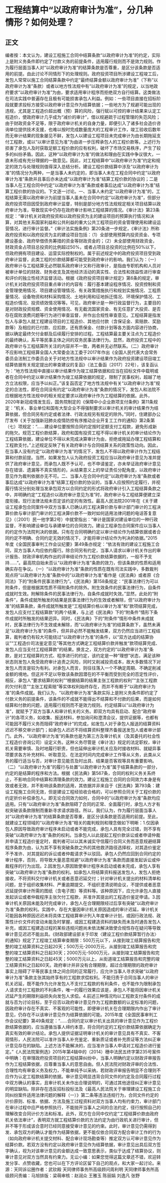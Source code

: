 # 工程结算中“以政府审计为准”，分几种情形？如何处理？
## 正文
编者按：本文认为，建设工程施工合同中结算条款“以政府审计为准”的约定，实际上是附义务条件即约定了付款义务的前提条件，适用履行规则而不是效力规则。作为履行层面当事人对“以政府审计为准”的结算条款是否尊重，是区分该条款是否适用的前提。由此讨论不同情形下的处理规则。政府投资项目所涉建设工程竣工后，发包人常常以施工合同结算条款中约定“最终结算金额以政府审计为准”（下称“以政府审计为准”条款）或者以地方性法规中有“以政府审计为准”的规定，以当地政府要求“以政府审计为准”为由，要求适用审计程序而拒绝双方自行结算。这类做法在司法实践中普遍存在且极有可能损害承包人利益。例如：一些项目直接在招标阶段就要求投标方接受以政府审计意见作为结算依据；一些地方为了规避可能出现的违规，尤其是工程造价超出概（预）算的风险，强行赋以可控的审计结果来认定工程造价，使政府审计几乎成为“减价的审计”，借以规避疏于过程管理的失范风险；由于财政资金不足等，限于政府审计机关的自身力量，即便引入了诸多社会造价咨询单位提供技术支援，也难以按时完成数量庞大的工程审计工作，竣工验收后数年而无审计结果的现象屡见不鲜，发包人以建设工程项目未完成审计为由长期拖延支付工程款，或以“以审计意见为准”为由进一步压榨承包人的工程价款等。上述行为损害了承包人及时获取足额工程价款的应有权利，破坏了市场交易秩序，产生了较多的纠纷矛盾。因此，这种“以政府审计为准”的做法和理由在实践中争议很大，一直未形成有充分理据的一致意见。因此，对工程结算中“以政府审计为准”约定和规定的效力与处理规则值得深入总结分析。建设工程价款结算中涉及“以政府审计为准”的情况分为两种，一是当事人未约定的，即当事人未在工程合同中约定“以政府审计为准”条款并且事后亦未达成“以政府审计为准”结算工程价款的协议的；二是当事人在工程合同中约定“以政府审计为准”条款或者事后达成“以政府审计为准”结算工程价款的协议的。下文逐一讨论。一、当事人未约定“以政府审计为准”的，工程结算无需以政府审计为前提当事人虽未在合同中约定“以政府审计为准”，但部分政府投资项目因受到政府审计监督，特别是部分地方性法规规定相关项目结算以政府审计为准，导致现实中仍存在政府审计影响工程结算的情况。《审计法》第23条规定：“审计机关对政府投资和以政府投资为主的建设项目的预算执行情况和决算，对其他关系国家利益和公共利益的重大公共工程项目的资金管理使用和建设运营情况，进行审计监督。”《审计法实施条例》第20条进一步规定，《审计法》所称政府投资和以政府投资为主的建设项目包括：（1）全部使用预算内投资资金、专项建设基金、政府举借债务筹措的资金等财政资金的；（2）未全部使用财政资金，财政资金占项目总投资的比例超过50%，或者占项目总投资的比例在50%以下，但政府拥有项目建设、运营实际控制权的。属于前述规定中的政府投资项目受到政府审计监督，此类工程的价款结算都可能受到政府审计的影响。我们认为：（一）政府审计与工程结算无必然联系政府审计又称行政审计，是指由专职机构和人员对被审计单位的财政、财务收支及其他经济活动的真实性、合法性和效益性进行审查和评价的独立性经济监督活动。根据《政府投资项目审计规定》第6条的规定，审计机关对政府投资项目重点审计的内容有：履行基本建设程序情况、投资控制和资金管理使用情况、项目建设管理情况、有关政策措施执行和规划实施情况、工程质量情况、设备物资和材料采购情况、土地利用和征地拆迁情况、环境保护情况、工程造价情况、投资绩效情况等等。可见，政府审计是一种行政监督行为，主要目的是对财政投资规模、资金使用情况、有无截流国家资金、有无任意扩大投资、是否存在腐败浪费问题等行为进行审查监督，并作出合规性审查意见。工程结算是指发包人与承包人就工程建设项目的工程造价、其他应付款（含保证金、索赔款、奖励款等）及相应的已付款、应扣款，还有质保金、付款计划等各方面内容进行协商，据以确定最终欠付金额及后续履行安排的过程。工程结算最主要关注点为工程造价的最终确认，系平等民事主体之间的双务民事法律行为。显然，政府投资工程中的政府审计与工程结算所关注的内容并不一致，两者并无必然联系。（二）政府审计不应影响工程结算全国人大常委会法工委于2017年作出《全国人民代表大会常务委员会法制工作委员会关于对地方性法规中以审计结果作为政府投资建设项目竣工结算依据有关规定提出的审查建议的复函》（法工备函〔2017〕22号），该复函认为：“地方性法规中直接以审计结果作为竣工结算依据和应当在招标文件中载明或者在合同中约定以审计结果作为竣工结算依据的规定，限制了民事权利，超越了地方立法权限，应当予以纠正。”该复函否定了地方性法规中有关“以政府审计为准”规定的合法性，即在合同没有约定“以政府审计为准”条款的情况下，发包人和法院不应根据地方性法规中的相关规定要求以政府审计作为工程结算的依据。此外，2020年新冠疫情发生后，国务院制定的《保障中小企业款项支付条例》第11条规定：“机关、事业单位和国有大型企业不得强制要求以审计机关的审计结果作为结算依据，但合同另有约定或者法律、行政法规另有规定的除外。”同时，住建部办公厅发布《关于加强新冠肺炎疫情防控有序推动企业开复工工作的通知》第2条第（七）项规定：“……建设单位要按照合同约定按时足额支付工程款，避免形成新的拖欠。规范工程价款结算，政府和国有投资工程不得以审计机关的审计结论作为工程结算依据，建设单位不得以未完成决算审计为由，拒绝或拖延办理工程结算和工程款支付。”上述规定反映了有关政府审计与合同结算关系的政策性动向。因此，在当事人没有约定“以政府审计为准”的情况下，发包人不得以政府审计作为工程结算和付款前提。当然，如果发包人认为政府投资工程应当以政府审计意见为准并提供了政府审计意见，而承包人既不予认可，也不申请鉴定，亦未举证政府审计意见存在错误、遗漏等不真实情形的，从结果意义上的举证责任分配角度，以政府审计意见作为裁判依据亦无不可。二、当事人在合同中约定“以政府审计为准”条款或者事后达成“以政府审计为准”结算工程价款的协议的，当事人应按照约定履行，并视履行情况分别处理当发承包双方以合同约定的形式将政府审计引入工程结算条款之中，并明确约定“工程造价以政府审计意见为准”时，政府审计与工程结算便建立深度衔接。现行法律法规未否定该约定的有效性。最高人民法院2001年在《关于建设工程承包合同案件中双方当事人已确认的工程决算价款与审计部门审计的工程决算价款与审计部门审计的工程决算价款不一致时如何适用法律问题的电话答复意见》（〔2001〕民一他字第2号）中就曾指出：“审计是国家对建设单位的一种行政监督，不影响建设单位与承建单位的合同效力。建设工程承包合同案件应以当事人的约定作为法院判决的依据。只有在合同明确约定以审计结论作为结算依据或者合同约定不明确、合同约定无效的情况下，才能将审计结论作为判决的依据。”2015年度《全国民事审判工作会议纪要》第49条亦规定：“依法有效的建设工程施工合同，双方当事人均应依约履行。除合同另有约定，当事人请求以审计机关作出的审计报告、财政评审机构作出的评审结论作为工程价款结算依据的，一般不予支持……”。最高院自始未否认“以政府审计为准”条款的效力，但该条款的性质和适用确实存在争议。（一）“以政府审计为准”条款的性质在既有司法实践中，多数裁判观点将“以政府审计为准”条款中的“以政府审计为准”看作是《民法典》或者原《合同法》下的“附条件民事法律行为”。《民法典》第158条规定：“民事法律行为可以附条件，但是根据其性质不得附条件的除外。附生效条件的民事法律行为，自条件成就时生效。附解除条件的民事法律行为，自条件成就时失效。”显然，此处的“附条件”，条件成就所触发的结果是民事法律行为的生效或者解除，但“以政府审计为准”的结算条款，条件成就所触发是“工程结算价格以审计为准”和“款项结算完成，发包人应支付工程结算款”的两个结果，与上述《民法典》下的“附条件”情形下条件成就时所触发的结果迥异。同时，《民法典》下的“附条件”情形中条件未成就时，民事法律行为不生效或未解除，而“以政府审计为准”的结算条款下，虽然未满足“以政府审计为准”的条件，但并非必然不能触发结果，双方仍然应当进行工程结算，裁判者仍有较大可能绕过“以政府审计为准”的条件，以“双方达成的结算协议”“工程造价司法鉴定意见”等其他方式确定工程结算价款并触发“款项结算完成、发包人应当支付工程结算款”的结果。换言之，双方约定的“以政府审计为准”条款，是对工程结算的方式、程序进行的约定，该约定是一种“理想”状态，满足该种状态则发包人免受政府审计追责之风险，同时又削减投资成本，故大多数情况下对发包人而言是较为有利。对承包人而言，则往往落入一个不确定周期、不确定削减金额的境地。但这并不足以导致该条款因潜在的不平衡而受到完全的否定性评价，相反，承包人“要求结算的权利”“根据结算的结果主张工程款的权利”“主张工程款的欠付利息”“主张工程索赔”等实体权利始终存在，而并不有赖于“以政府审计为准”的条件成就。我们认为，“以政府审计为准”条款实际上是附义务条件即约定了付款义务的前提条件，该条件的不成就不能得出不结算和不付款的后果，而是如何结算和付款的问题，适用履行规则而不是效力规则。约定结算以“以政府审计为准”，就赋予了双方当事人和审计机关的义务。即双方均具有启动、配合“政府审计”的各项义务，如收集、报送材料，参加询问和澄清会议，提供证据等，也都有可能因不履行义务而阻碍“政府审计”的完成，如发包人对于承包人报送的结算资料迟迟不移交审计部门；如承包人迟迟不将结算资料整理齐备报送发包人或者审计部门。此外，“以政府审计为准”的条款也是为第三方及审计机关（及其委托的社会性工程造价咨询公司）设定义务。这种义务尽管是《审计法》规定的法定职权，审计机关需要审慎、及时地履行职责，但也延伸出审计机关应及时接收材料、就疑异事项要求各方补充材料、听取意见、在法定时间内完成审计工作等从义务，此类从义务的履行适当与否，对审计意见能否及时出具、结果是否客观等具有重要影响。（二）“以政府审计为准”的履行与处置“以政府审计为准”属于结算条款的一部分，约定的是结算的程序和方法。根据《民法典》第567条，合同的权利义务关系终止，不影响合同中结算和清理条款的效力。建设工程施工合同的合同效力本身是有效或者无效，并不影响该条款的适用，其依据并非来自于《民法典》第793条：建设工程施工合同无效，但是建设工程经验收合格的，可以参照合同关于工程价款的约定折价补偿承包人。即无论合同效力如何，合同中的“以政府审计为准”条款均应适用。只有“以政府审计为准”条款阻碍了合同的正常、全面履行时，承包人方才有权突破该条款限制而重新寻求请求路径。所以，我们认为，作为履行层面当事人对“以政府审计为准”的结算条款是否尊重，是区分该条款是否适用的前提。至此，就建设工程领域的“以政府审计为准”相关的裁判规则和理念做如下明晰：1.仅因承包人原因导致政府审计程序未启动或者不能完成，承包人具有完全过错，则不享有突破“以政府审计为准”条款的权利。当承包人以此提起工程价款诉讼或者申请仲裁并申请工程造价鉴定时，裁判者可以以其未诚实守信履行合同义务而恶意规避结算程序条款为由，认为其不享有突破条款之外的其他救济路径选择权，对其造价鉴定不予准许、对其提起的诉讼或者仲裁请求予以驳回。承包人仍然应回到合同约定的审计程序，否则，将导致大量恶意规避“以政府审计为准”条款而直接发起诉讼或仲裁程序的行为出现。2.因发包人原因致使审计程序未启动或者未完成，承包人享有突破“以政府审计为准”条款的权利。如承包人将结算资料报送发包人，发包人拒绝接收，不将资料交付审计机关或者恶意迟延交付；针对审计机关提出的材料清单和问题，怠于组织收集材料、严重逾期提交，不组织澄清说明会议，不提供或者恶意迟延提供审计所需的图纸（含电子图）等资料等。该种原因下，应允许承包人直接发起诉讼或者仲裁程序主张欠付工程款，并准许其提出的工程造价鉴定申请。3.因审计机关原因未能及时完成审计，承包人在合理期限经过后享有突破“以政府审计为准”条款的权利。实践中，存在大量因审计机关原因造成的审计迟延，审计机关可能因各种原因迟迟未将具体工程结算审计列入年度审计计划，或因行政法规、政策性计价文件的变动未能及时掌握，或因工程建造资料的缺失而未及时通告发包人补充，或因工程建造过程的某些违规问题尚未依法解决致使合规性存在疑问等导致审计意见迟迟不能出具。《财政部建设部关于印发〈建设工程价款结算暂行办法〉的通知》规定了工程竣工结算审查期限：500万元以下，从接到竣工结算报告和完整的竣工结算资料之日起20天；500万元-2000万元，从接到竣工结算报告和完整的竣工结算资料之日起30天；2000万元-5000万元，从接到竣工结算报告和完整的竣工结算资料之日起45天；5000万元以上，从街道竣工结算报告和完整的竣工结算资料之日起60天。政府审计并非没有合理期限，超过合理期限的政府审计事实上阻碍了平等民事主体之间合同的正常履行，应允许当事人寻求突破“以政府审计为准”条款主张其始终享有的工程款求偿权利。不能归责于合同当事人的审计机关迟延，既不能作为允许发包人不支付工程款的有利条件，也不能作为限制承包人请求支付工程款的不利条件，唯一的履行效果应该是，承包人不能将因审计机关迟延产生的期限利益损失向发包人求偿。4.前述三种情况均以工程款支付条件的成就与否为讨论目标，至于应否以政府审计意见作为工程款数额的认定标准的问题，因政府审计存在不真实、不客观的可能性，即便审计机关在合理期限内作出了审计意见，仍存在不以该审计意见作为结算依据的可能。2015年度《全国民事审判工作会议纪要》第49条规定：“……合同约定以审计机关出具的审计意见作为工程价款结算依据的，应当遵循当事人缔约本意，将合同约定的工程价款结算依据确定为真实有效的审计结论。承包人提供证据证明审计机关的审计意见具有不真实、不客观情形，人民法院可以准许当事人补充鉴定、重新质证或者补充质证等方法纠正审计意见存在的缺陷。上述方法不能解决的，应当准许当事人申请对工程造价进行鉴定。”《人民法院案例选》2015年第4辑中的（2014）穗中法民五终字第235号案件中明确：在审理政府投资项目的工程结算纠纷中，当事人明确约定以财政评审报告作为工程结算依据，应尊重当事人的意思自由。但人民法院对财政评审的合法性、合理性均有审查义务及权力，不能单纯予以采纳，若财政评审报告明显不合理则不应作为认定工程款结算的依据。审计意见明显违背合同文件的约定及合同履行过程中双方确认的事实，且审计机关未作出合理说明的，可通过其他途径纠正审计意见的明显缺陷。除非存在违反招标投标法及《最高人民法院关于审理建设工程施工合同纠纷案件适用法律问题的解释（一）》第二条等违法违规行为，合同文件约定的计价原则、标准、依据、方法及施工过程资料对双方当事人均有约束力，审计部门在审计过程中应严格参照执行，不能抛开当事人之间的合法约定，径行按照自己的理解改变合同计价方法和标准。此外，双方在合同中仅约定“工程结算价款由政府机关依法审计”，表明双方就工程结算价款的方法约定为由行政机关进行审计，但并不等于形成该合意时已经同意接受审计意见的约束。此时，审计意见仍需得到发、承包双方的确认才能作为结算依据，更不能仅依合同双方配合审计工作的行为（如向政府审计机关提交材料、配合审计现场勘查等）推定双方认可审计意见作为结算价款。若双方没有约定以政府审计意见作为结算依据，审计意见出具后双方签字确认，视为对该审计意见的金额达成一致意思表示，类似于达成了结算协议，则审计意见对双方当然具有约束力。无讼小编：如果您觉得这篇文章还不错，欢迎转发分享、点赞收藏，您也可以在下方评论区留下自己的观点，和大家一起讨论。来源：天同诉讼圈作者：武钦殿 天同律师事务所高级顾问周利明 天同律师事务所高级顾问责编：马旭排版：梁萌审核：赵润众 王雅玉 陈丽娟 刘逸凡 张野
